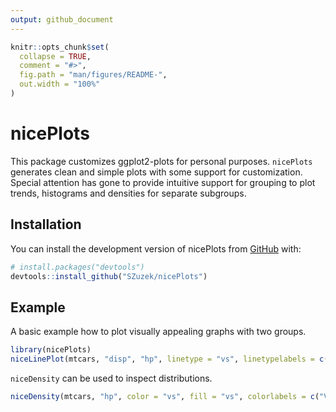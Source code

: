 ```yaml
---
output: github_document
---
```


<!-- README.md is generated from README.Rmd. Please edit that file -->

```r
knitr::opts_chunk$set(
  collapse = TRUE,
  comment = "#>",
  fig.path = "man/figures/README-",
  out.width = "100%"
)
```

# nicePlots

<!-- badges: start -->
<!-- badges: end -->

This package customizes ggplot2-plots for personal purposes. ``nicePlots`` generates clean and simple plots with some support for customization. Special attention has gone to provide intuitive support for grouping to plot trends, histograms and densities for separate subgroups. 

## Installation

You can install the development version of nicePlots from [GitHub](https://github.com/) with:

``` r
# install.packages("devtools")
devtools::install_github("SZuzek/nicePlots")
```

## Example

A basic example how to plot visually appealing graphs with two groups.

```r
library(nicePlots)
niceLinePlot(mtcars, "disp", "hp", linetype = "vs", linetypelabels = c("V-shaped", "straight"), linename = "Engine", line_size = 1.2, xlab = "Displacement, in litres", ylab = "Miles per Gallon, Highway")
```

``niceDensity`` can be used to inspect distributions.

```r
niceDensity(mtcars, "hp", color = "vs", fill = "vs", colorlabels = c("V-shaped", "straight"), colorname = "Engine", filllabels = c("V-shaped", "straight"), fillname = "Engine", xlab = "Miles per Gallon, Highway")

```


